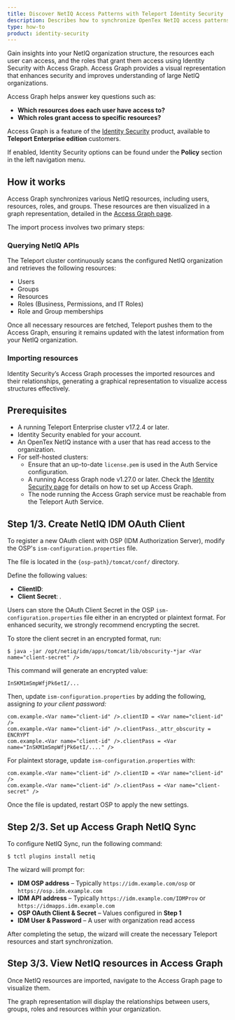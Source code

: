 ```yaml
---
title: Discover NetIQ Access Patterns with Teleport Identity Security
description: Describes how to synchronize OpenTex NetIQ access patterns using Identity Security and Access Graph.
type: how-to
product: identity-security
---
```


Gain insights into your NetIQ organization
structure, the resources each user can access, and the roles that grant them access using Identity Security with Access Graph.
Access Graph provides a visual representation that enhances security and improves
understanding of large NetIQ organizations.  

Access Graph helps answer key questions such as:  

- **Which resources does each user have access to?**  
- **Which roles grant access to specific resources?**  

Access Graph is a feature of the [Identity Security](https://goteleport.com/platform/policy/) product, available to **Teleport Enterprise edition** customers.  

If enabled, Identity Security options can be found under the **Policy** section in the left navigation menu.  

## How it works

Access Graph synchronizes various NetIQ resources, including users, resources, roles, and groups.
These resources are then visualized in a graph representation, detailed in the
[Access Graph page](../teleport-policy.mdx).  

The import process involves two primary steps:  

### Querying NetIQ APIs

The Teleport cluster continuously scans the configured NetIQ organization and retrieves the
following resources:  

- Users  
- Groups  
- Resources  
- Roles (Business, Permissions, and IT Roles)  
- Role and Group memberships  

Once all necessary resources are fetched, Teleport pushes them to the Access Graph, 
ensuring it remains updated with the latest information from your NetIQ organization.  

### Importing resources

Identity Security’s Access Graph processes the imported resources 
and their relationships, generating a graphical representation
to visualize access structures effectively.  


## Prerequisites

- A running Teleport Enterprise cluster v17.2.4 or later.
- Identity Security enabled for your account.
- An OpenTex NetIQ instance with a user that has read access to the organization.
- For self-hosted clusters:
  - Ensure that an up-to-date `license.pem` is used in the Auth Service configuration.
  - A running Access Graph node v1.27.0 or later.
Check the [Identity Security page](../teleport-policy.mdx) for details on
how to set up Access Graph.
  - The node running the Access Graph service must be reachable from the Teleport Auth Service.

## Step 1/3. Create NetIQ IDM OAuth Client

To register a new OAuth client with OSP (IDM Authorization Server), modify the OSP's
`ism-configuration.properties` file.  

The file is located in the `{osp-path}/tomcat/conf/` directory.  

Define the following values:  

- **ClientID**: <Var name="client-id" /> 
- **Client Secret**: <Var name="client-secret" />.

Users can store the OAuth Client Secret in the OSP `ism-configuration.properties` 
file either in an encrypted or plaintext format. 
For enhanced security, we strongly recommend encrypting the secret.

<Tabs>
<TabItem label="Encrypted secret" >

To store the client secret in an encrypted format, run:  

```code
$ java -jar /opt/netiq/idm/apps/tomcat/lib/obscurity-*jar <Var name="client-secret" />
```

This command will generate an encrypted value:  

```code
InSKM1mSmpWfjPk6etI/...
```

Then, update `ism-configuration.properties` by adding the following, assigning
<Var name="InSKM1mSmpWfjPk6etI/...." /> to your client password:

```code
com.example.<Var name="client-id" />.clientID = <Var name="client-id" />
com.example.<Var name="client-id" />.clientPass._attr_obscurity = ENCRYPT
com.example.<Var name="client-id" />.clientPass = <Var name="InSKM1mSmpWfjPk6etI/...." />
```

</TabItem>
<TabItem label="Plaintext secret" >

For plaintext storage, update `ism-configuration.properties` with:  

```code
com.example.<Var name="client-id" />.clientID = <Var name="client-id" />
com.example.<Var name="client-id" />.clientPass = <Var name="client-secret" />
```

</TabItem>
</Tabs>

Once the file is updated, restart OSP to apply the new settings.  

## Step 2/3. Set up Access Graph NetIQ Sync

To configure NetIQ Sync, run the following command:  

```code
$ tctl plugins install netiq
```

The wizard will prompt for:  

- **IDM OSP address** – Typically `https://idm.example.com/osp` or `https://osp.idm.example.com`  
- **IDM API address** – Typically `https://idm.example.com/IDMProv` or `https://idmapps.idm.example.com`  
- **OSP OAuth Client & Secret** – Values configured in **Step 1**  
- **IDM User & Password** – A user with organization read access  

After completing the setup, the wizard will create the necessary
Teleport resources and start synchronization.  


## Step 3/3. View NetIQ resources in Access Graph

Once NetIQ resources are imported, navigate to the Access Graph page to visualize them.  

The graph representation will display the relationships between users, groups, roles and resources within your organization.  
